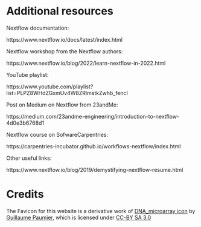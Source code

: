 # Additional resources {-}

Nextflow documentation:

https://www.nextflow.io/docs/latest/index.html

Nextflow workshop from the Nextflow authors:

https://www.nextflow.io/blog/2022/learn-nextflow-in-2022.html

YouTube playlist:

https://www.youtube.com/playlist?list=PLPZ8WHdZGxmUv4W8ZRlmstkZwhb_fencI

Post on Medium on Nextflow from 23andMe:

https://medium.com/23andme-engineering/introduction-to-nextflow-4d0e3b6768d1

Nextflow course on SofwareCarpentries:

https://carpentries-incubator.github.io/workflows-nextflow/index.html

Other useful links:

https://www.nextflow.io/blog/2019/demystifying-nextflow-resume.html

# Credits {-}

The Favicon for this website is a derivative work of [DNA_microarray icon](https://bioicons.com/icons/cc-by-sa-3.0/Chemo-_and_Bioinformatics/Guillaume_Paumier/DNA_microarray.svg) by [Guillaume Paumier](https://guillaumepaumier.com/bio/), which is licensed under [CC-BY SA 3.0](https://creativecommons.org/licenses/by-sa/3.0/)
